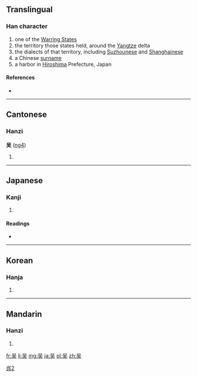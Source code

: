 {{also|吳|呉}}
==Translingual==

[[Category:CJKV characters simplified differently in Japan and China|呉2]]

===Han character===
{{Han char|rn=30|rad=口|as=04|sn=7|four=|canj=口一大 (RMK)|ids=⿱[[口]][[天]]}}

# one of the [[w:Warring States period|Warring States]]
# the territory those states held, around the [[Yangtze]] delta
# the dialects of that territory, including [[Suzhounese]] and [[Shanghainese]]
# a Chinese [[surname]]
# a harbor in [[Hiroshima]] Prefecture, Japan

====References====
* {{Han ref|kx=0179.070|dkj=03366|dj=0397.010|hdz=10585.030|uh=5434|ud=21556}}

----

==Cantonese==

===Hanzi===
'''吴''' ([[ng4]])

# {{defn|lang=yue|sort=口04}}

----

==Japanese==

===Kanji===
{{ja-kanji|grade=|rs=口04}}

# {{defn|lang=ja|sort=口04}}

====Readings====
* {{ja-readings|on=[[ご]] (go)|kun=[[くれ]] (kure), [[くれる]] (kureru)}}

----

==Korean==

===Hanja===
{{ko-hanja|hangeul=오|rv=o|mr=o}}

# {{defn|lang=ko|sort=口04}}

----

==Mandarin==

===Hanzi===
{{cmn-hanzi|tra=吳|pin=[[wú]] ([[wu2]])|wg=wu<sup>2</sup>}}

# {{defn|lang=cmn|sort=口04}}

[[fr:吴]]
[[li:吴]]
[[mg:吴]]
[[ja:吴]]
[[pl:吴]]
[[zh:吴]]